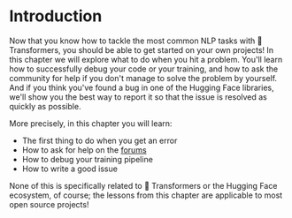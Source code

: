 # Introduction

<CourseFloatingBanner
    chapter={8}
    classNames="absolute z-10 right-0 top-0"
/>

Now that you know how to tackle the most common NLP tasks with 🤗 Transformers, you should be able to get started on your own projects! In this chapter we will explore what to do when you hit a problem. You'll learn how to successfully debug your code or your training, and how to ask the community for help if you don't manage to solve the problem by yourself. And if you think you've found a bug in one of the Hugging Face libraries, we'll show you the best way to report it so that the issue is resolved as quickly as possible.

More precisely, in this chapter you will learn:

- The first thing to do when you get an error
- How to ask for help on the [forums](https://discuss.huggingface.co/)
- How to debug your training pipeline
- How to write a good issue

None of this is specifically related to 🤗 Transformers or the Hugging Face ecosystem, of course; the lessons from this chapter are applicable to most open source projects!
